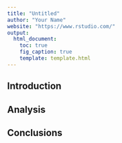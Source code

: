 ```yaml
---
title: "Untitled"
author: "Your Name"
website: "https://www.rstudio.com/"
output:
  html_document:
    toc: true
    fig_caption: true
    template: template.html
---
```


## Introduction

## Analysis

## Conclusions
